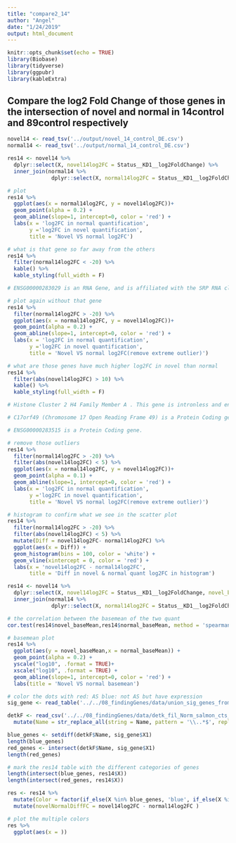 ```yaml
---
title: "compare2_14"
author: "Angel"
date: "1/24/2019"
output: html_document
---
```


```r
knitr::opts_chunk$set(echo = TRUE)
library(Biobase)
library(tidyverse)
library(ggpubr)
library(kableExtra)
```

## Compare the log2 Fold Change of those genes in the intersection of novel and normal in 14control and 89control respectively

```r
novel14 <- read_tsv('../output/novel_14_control_DE.csv')
normal14 <- read_tsv('../output/normal_14_control_DE.csv')

res14 <- novel14 %>%
  dplyr::select(X, novel14log2FC = Status__KD1__log2FoldChange) %>%
  inner_join(normal14 %>%
              dplyr::select(X, normal14log2FC = Status__KD1__log2FoldChange), by = 'X')
```

```r
# plot
res14 %>%
  ggplot(aes(x = normal14log2FC, y = novel14log2FC))+
  geom_point(alpha = 0.2) +
  geom_abline(slope=1, intercept=0, color = 'red') +
  labs(x = 'log2FC in normal quantification', 
       y ='log2FC in novel quantification',
       title = 'Novel VS normal log2FC')
```

```r
# what is that gene so far away from the others
res14 %>%
  filter(normal14log2FC < -20) %>%
  kable() %>%
  kable_styling(full_width = F)

# ENSG00000283029 is an RNA Gene, and is affiliated with the SRP RNA class.
```

```r
# plot again without that gene
res14 %>%
  filter(normal14log2FC > -20) %>%
  ggplot(aes(x = normal14log2FC, y = novel14log2FC))+
  geom_point(alpha = 0.2) +
  geom_abline(slope=1, intercept=0, color = 'red') +
  labs(x = 'log2FC in normal quantification', 
       y ='log2FC in novel quantification',
       title = 'Novel VS normal log2FC(remove extreme outlier)')
```
```r
# what are those genes have much higher log2FC in novel than normal
res14 %>%
  filter(abs(novel14log2FC) > 10) %>%
  kable() %>%
  kable_styling(full_width = F)

# Histone Cluster 2 H4 Family Member A . This gene is intronless and encodes a replication-dependent histone that is a member of the histone H4 family. Transcripts from this gene lack polyA tails;

# C17orf49 (Chromosome 17 Open Reading Frame 49) is a Protein Coding gene. Gene Ontology (GO) annotations related to this gene include chromatin binding.

# ENSG00000283515 is a Protein Coding gene.
```

```r
# remove those outliers 
res14 %>%
  filter(normal14log2FC > -20) %>%
  filter(abs(novel14log2FC) < 5) %>%
  ggplot(aes(x = normal14log2FC, y = novel14log2FC))+
  geom_point(alpha = 0.1) +
  geom_abline(slope=1, intercept=0, color = 'red') +
  labs(x = 'log2FC in normal quantification', 
       y ='log2FC in novel quantification',
       title = 'Novel VS normal log2FC(remove extreme outlier)')
```

```r
# histogram to confirm what we see in the scatter plot
res14 %>%
  filter(normal14log2FC > -20) %>%
  filter(abs(novel14log2FC) < 5) %>%
  mutate(Diff = novel14log2FC- normal14log2FC) %>%
  ggplot(aes(x = Diff)) +
  geom_histogram(bins = 100, color = 'white') +
  geom_vline(xintercept = 0, color = 'red') + 
  labs(x = 'novel14log2FC - normal14log2FC',
       title = 'Diff in novel & normal quant log2FC in histogram')
```

```r
res14 <- novel14 %>%
  dplyr::select(X, novel14log2FC = Status__KD1__log2FoldChange, novel_baseMean = baseMean) %>%
  inner_join(normal14 %>%
              dplyr::select(X, normal14log2FC = Status__KD1__log2FoldChange, normal_baseMean= baseMean), by = 'X') 

# the correlation between the basemean of the two quant
cor.test(res14$novel_baseMean,res14$normal_baseMean, method = 'spearman')
```

```r
# basemean plot
res14 %>%
  ggplot(aes(y = novel_baseMean,x = normal_baseMean)) +
  geom_point(alpha = 0.2) +
  yscale("log10", .format = TRUE)+
  xscale("log10", .format = TRUE) +
  geom_abline(slope=1, intercept=0, color = 'red') +
  labs(title = 'Novel VS normal basemean')
```

```r
# color the dots with red: AS blue: not AS but have expression
sig_gene <- read_table('../../08_findingGenes/data/union_sig_genes_from_3_analysis.txt', col_names = F)

detkF <- read_csv('../../08_findingGenes/data/detk_fil_Norm_salmon_cts_replicate1_matrix.csv') %>%
  mutate(Name = str_replace_all(string = Name, pattern = '\\..*$', replacement = ''))

blue_genes <- setdiff(detkF$Name, sig_gene$X1)
length(blue_genes)
red_genes <- intersect(detkF$Name, sig_gene$X1)
length(red_genes)
```

```r
# mark the res14 table with the different categories of genes
length(intersect(blue_genes, res14$X))
length(intersect(red_genes, res14$X))

res <- res14 %>%
  mutate(Color = factor(if_else(X %in% blue_genes, 'blue', if_else(X %in% red_genes, 'red', 'black'))) ) %>%
  mutate(novelNormalDiffFC = novel14log2FC - normal14log2FC )
```

```r
# plot the multiple colors
res %>%
  ggplot(aes(x = ))
```

